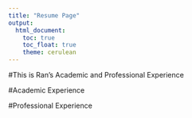 ```yaml
---
title: "Resume Page"
output: 
  html_document:
    toc: true
    toc_float: true
    theme: cerulean
---
```


#This is Ran's Academic and Professional Experience

#Academic Experience



#Professional Experience



